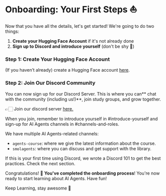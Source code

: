 # Onboarding: Your First Steps ⛵

Now that you have all the details, let's get started! We're going to do two things:

1. **Create your Hugging Face Account** if it's not already done
2. **Sign up to Discord and introduce yourself** (don't be shy 🤗)

### Step 1: Create Your Hugging Face Account

(If you haven’t already) create a Hugging Face account <a href='https://huggingface.co/join'>here</a>.

### Step 2: Join Our Discord Community

You can now sign up for our Discord Server. This is where you can** chat with the community (including us!)**, join study groups, and grow together.

👉🏻 Join our discord server <a href="https://discord.gg/UrrTSsSyjb">here.</a>

When you join, remember to introduce yourself in #introduce-yourself and sign-up for AI Agents channels in #channels-and-roles.

We have multiple AI Agents-related channels:
- `agents-course`: where we give the latest information about the course.
- `smolagents`: where you can discuss and get support with the library.

<!-- Study groups? -->

If this is your first time using Discord, we wrote a Discord 101 to get the best practices. Check the next section.

Congratulations! 🎉 **You've completed the onboarding process**! You're now ready to start learning about AI Agents. Have fun!

Keep Learning, stay awesome 🤗
